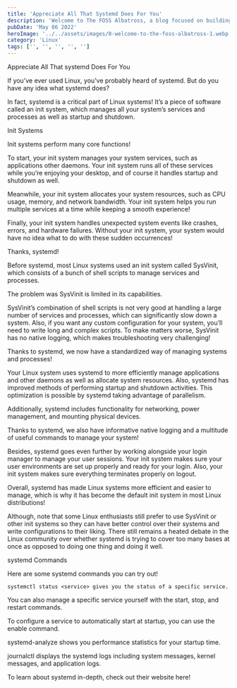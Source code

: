 ```yaml
---
title: 'Appreciate All That Systemd Does For You'
description: 'Welcome to The FOSS Albatross, a blog focused on building exposure around free and open-source software!'
pubDate: 'May 06 2022'
heroImage: '../../assets/images/0-welcome-to-the-foss-albatross-1.webp'
category: 'Linux'
tags: ['', '', '', '', '']
---
```


Appreciate All That systemd Does For You

If you’ve ever used Linux, you’ve probably heard of systemd. But do you have any idea what systemd does?

In fact, systemd is a critical part of Linux systems! It’s a piece of software called an init system, which manages all your system’s services and processes as well as startup and shutdown.

Init Systems

Init systems perform many core functions!

To start, your init system manages your system services, such as applications other daemons. Your init system runs all of these services while you’re enjoying your desktop, and of course it handles startup and shutdown as well.

Meanwhile, your init system allocates your system resources, such as CPU usage, memory, and network bandwidth. Your init system helps you run multiple services at a time while keeping a smooth experience!

Finally, your init system handles unexpected system events like crashes, errors, and hardware failures. Without your init system, your system would have no idea what to do with these sudden occurrences!

Thanks, systemd!

Before systemd, most Linux systems used an init system called SysVinit, which consists of a bunch of shell scripts to manage services and processes.

The problem was SysVinit is limited in its capabilities.

SysVinit’s combination of shell scripts is not very good at handling a large number of services and processes, which can significantly slow down a system. Also, if you want any custom configuration for your system, you’ll need to write long and complex scripts. To make matters worse, SysVinit has no native logging, which makes troubleshooting very challenging!

Thanks to systemd, we now have a standardized way of managing systems and processes!

Your Linux system uses systemd to more efficiently manage applications and other daemons as well as allocate system resources. Also, systemd has improved methods of performing startup and shutdown activities. This optimization is possible by systemd taking advantage of parallelism.

Additionally, systemd includes functionality for networking, power management, and mounting physical devices.

Thanks to systemd, we also have informative native logging and a multitude of useful commands to manage your system!

Besides, systemd goes even further by working alongside your login manager to manage your user sessions. Your init system makes sure your user environments are set up properly and ready for your login. Also, your init system makes sure everything terminates properly on logout.

Overall, systemd has made Linux systems more efficient and easier to manage, which is why it has become the default init system in most Linux distributions!

Although, note that some Linux enthusiasts still prefer to use SysVinit or other init systems so they can have better control over their systems and write configurations to their liking. There still remains a heated debate in the Linux community over whether systemd is trying to cover too many bases at once as opposed to doing one thing and doing it well.

systemd Commands

Here are some systemd commands you can try out!

```
systemctl status <service> gives you the status of a specific service.
```

You can also manage a specific service yourself with the start, stop, and restart commands.

To configure a service to automatically start at startup, you can use the enable command.

systemd-analyze shows you performance statistics for your startup time.

journalctl displays the systemd logs including system messages, kernel messages, and application logs.

To learn about systemd in-depth, check out their website here!
